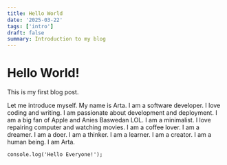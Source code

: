 ```yaml
---
title: Hello World
date: '2025-03-22'
tags: ['intro']
draft: false
summary: Introduction to my blog
---
```


# Hello World!

This is my first blog post.

Let me introduce myself. My name is Arta. I am a software developer. I love coding and writing. I am passionate about development and deployment. I am a big fan of Apple and Anies Baswedan LOL. I am a minimalist. I love repairing computer and watching movies. I am a coffee lover. I am a dreamer. I am a doer. I am a thinker. I am a learner. I am a creator. I am a human being. I am Arta.

```
console.log('Hello Everyone!');
```
